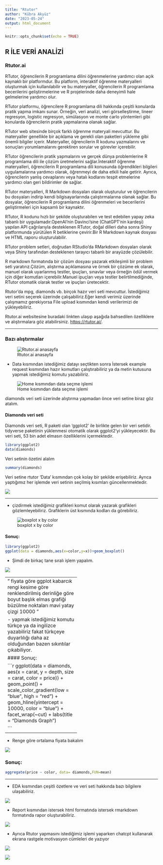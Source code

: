 ```yaml
---
title: "Rtutor"
author: "Kübra Akyüz"
date: "2023-05-24"
output: html_document
---
```


```r
knitr::opts_chunk$set(echo = TRUE)
```
## R İLE VERİ ANALİZİ
### Rtutor.ai

RTutor, öğrencilerin R programlama dilini öğrenmelerine yardımcı olan açık kaynaklı bir platformdur. Bu platform, interaktif öğrenme materyalleri oluşturmak için kullanılabilir ve bu materyaller, öğrencilerin R programlama becerilerini geliştirmelerine ve R projelerinde daha deneyimli hale gelmelerine yardımcı olur.

RTutor platformu, öğrencilere R programlama dili hakkında çeşitli konularda pratik yapma imkanı sunar. Örneğin, veri analizi, veri görselleştirme, lineer regresyon, logistic regresyon, simülasyon ve monte carlo yöntemleri gibi konularda öğrencilerin pratik yapmalarına olanak sağlar.

RTutor web sitesinde birçok farklı öğrenme materyali mevcuttur. Bu materyaller genellikle bir açıklama ve gerekli olan paketleri yükleme gibi önemli bilgiler içerir. Materyaller, öğrencilerin R kodunu yazmalarını ve sonuçları yorumlamalarını gerektiren sorular ve görevler içerebilir.

RTutor öğrencilerin pratik yapmalarını ve gerçek dünya problemlerine R programlama dili ile çözüm üretmelerini sağlar.İnteraktif öğrenme materyalleri, öğrencilerin R programlama dili konusunda öğrendikleri bilgileri uygulamalarına yardımcı olarak, öğrenmeyi de daha etkili hale getirir. Ayrıca, öğrencilerin yanlış cevaplarını veya hatalı kodlarını tespit etmelerine yardımcı olan geri bildirimler de sağlar.

RTutor materyalleri, R Markdown dosyaları olarak oluşturulur ve öğrencilerin bu dosyaları indirip kendi bilgisayarlarında çalıştırmalarına olanak sağlar. Bu dosyalar, öğrencilerin R programlama dilini öğrenmeleri ve becerilerini geliştirmeleri için kapsamlı bir kaynaktır.

RTutor, R kodunu hızlı bir şekilde oluşturabilen ve test edebilen yapay zeka tabanlı bir uygulamadır.OpenAI'nin Davinci'sine (ChatGPT'nin kardeşi) yapılan API çağrılarıyla desteklenen RTutor, doğal dilleri daha sonra Shiny platformunda yürütülen R betiklerine çevirir.Bir R Markdown kaynak dosyası ve HTML raporu oluşturulabilir.

RTutor problem setleri, doğrudan RStudio'da RMarkdown dosyaları olarak veya Shiny tarafından desteklenen tarayıcı tabanlı bir arayüzde çözülebilir.

R markdown formatında bir çözüm dosyası yazarak etkileşimli bir problem seti yaratırız.Çözüm, alıştırma açıklamasına ve örnek bir çözüme ek olarak, manuel olarak uyarlanmış testler, ipuçları, sınavlar veya örneğin ödül vermek için diğer komutları içerebilir.Manuel ipuçları veya testler belirtilmediğinde, RTutor otomatik olarak testler ve ipuçları üretecektir.

Rtutor’da mpg, diamonds vb. birçok hazır veri seti mevcuttur. İstediğimiz veri setini seçerek üzerinde çalışabiliriz.Eğer kendi verimiz üzerinde çalışmamız gerekiyorsa File upload kısmından kendi verilerimizi de yükleyebiliriz.

Rtutor.ai websitesine buradaki linkten ulaşıp aşağıda bahsedilen özelliklere ve alıştırmalara göz atabilirsiniz.
 <https://rtutor.ai/>. 

---------------------------------

 
### Bazı alıştırmalar 
![Rtutor.ai anasayfa](https://media.theresanaiforthat.com/rtutor.png)

- Data kısmından istediğimiz datayı seçtikten sonra İstersek example request kısmından hazır komutları çalıştırabiliriz ya da metin kutusuna yapmak istediğimiz komutu yazabiliriz.

![Home kısmından data seçme işlemi](https://github.com/kubraakyuzz/Rtutor.ai/blob/main/rtutor/Resim1.png)


diamonds veri seti üzerinde alıştırma yapmadan önce veri setine biraz göz atalım.



#### Diamonds  veri seti

Diamonds veri seti, R paketi olan 'ggplot2' ile birlikte gelen bir veri setidir. tidyverse paketinin yüklenmesi otomatik olarak ggplot2'yi yükleyecektir. Bu veri seti, 53 bin adet elmasın özelliklerini içermektedir.

```r
library(ggplot2)
data(diamonds)

```

 Veri setinin özetini alalım
```r
summary(diamonds)

```

Veri setine rtutor 'Data' kısmından çok kolay bir şekilde erişebiliriz.
Ayrıca yaptığımız her işlemde veri setinin seçilmiş kısımları güncellenmektedir.

![](https://github.com/kubraakyuzz/Rtutor.ai/blob/main/rtutor/Resim2.png)



<!-- ```{r diamonds4} -->
<!-- library(ggplot) -->
<!--  ggplot(diamonds, aes(x = carat, y = price, color = clarity)) + -->
<!--    geom_point() -->
<!-- ``` -->

--------------------------

- çizdirmek istediğimiz grafikleri komut olarak yazarak grafikleri gözlemleyebiliriz. Grafiklerin üst kısmında kodları da görebiliriz.


![boxplot x by color](https://github.com/kubraakyuzz/Rtutor.ai/blob/main/rtutor/Resim3.png)



#### Sonuç:

```r
library(ggplot2)
ggplot(data = diamonds,aes(x=color,y=x))+geom_boxplot()
```

- Şimdi de birkaç tane sıralı işlem yapalım.


![](https://github.com/kubraakyuzz/Rtutor.ai/blob/main/rtutor/Resim4.png)


---------------------------------
"
fiyata göre ggplot kabarcık rengi 
kesime göre renklendirilmiş
derinliğe göre boyut
başlık elmas grafiği
büzülme noktaları
mavi yatay çizgi 10000
"


- yapmak istediğimiz komutu türkçe ya da ingilizce yazabiliriz fakat türkçeye duyarlılığı daha az olduğundan bazen sıkıntılar çıkabiliyor.

#### Sonuç:

```r
ggplot(data = diamonds, aes(x = carat, y = depth, size = carat, color = price)) +
  geom_point() +
  scale_color_gradient(low = "blue", high = "red") +
  geom_hline(yintercept = 10000, color = "blue") +
  facet_wrap(~cut) +
  labs(title = "Diamonds Graph")

```




------------------------------  


- Renge göre ortalama fiyata bakalım



![](https://github.com/kubraakyuzz/Rtutor.ai/blob/main/rtutor/Resim5.png)

### Sonuç:

```r
aggregate(price ~ color, data= diamonds,FUN=mean)
```

*************************

- EDA kısmından çeşitli özetlere ve veri seti hakkında bazı bilgilere ulaşabiliriz.


![](https://github.com/kubraakyuzz/Rtutor.ai/blob/main/rtutor/Resim6.png)



- Report kısmından istersek html formatında istersek rmarkdown formatında rapor oluşturabiliriz.


![](https://github.com/kubraakyuzz/Rtutor.ai/blob/main/rtutor/Resim7.png)


- Ayrıca Rtutor  yapmasını istediğimiz işlemi yaparken chatcpt kullanarak ekrana rastgele motivasyon cümleleri de yazıyor

![](https://github.com/kubraakyuzz/Rtutor.ai/blob/main/rtutor/Resim8.png)


![](https://github.com/kubraakyuzz/Rtutor.ai/blob/main/rtutor/Resim9.png)
